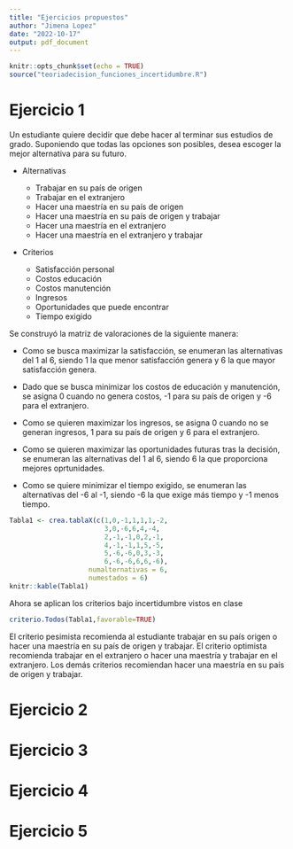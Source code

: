 ```yaml
---
title: "Ejercicios propuestos"
author: "Jimena Lopez"
date: "2022-10-17"
output: pdf_document
---
```


```r
knitr::opts_chunk$set(echo = TRUE)
source("teoriadecision_funciones_incertidumbre.R")
```

# Ejercicio 1

Un estudiante quiere decidir que debe hacer al terminar sus estudios de grado. Suponiendo que todas las opciones son posibles, desea escoger la mejor alternativa para su futuro.

* Alternativas

  - Trabajar en su país de origen
  - Trabajar en el extranjero
  - Hacer una maestría en su país de origen
  - Hacer una maestría en su país de origen y trabajar 
  - Hacer una maestría en el extranjero
  - Hacer una maestría en el extranjero y trabajar

* Criterios

  - Satisfacción personal
  - Costos educación
  - Costos manutención
  - Ingresos
  - Oportunidades que puede encontrar
  - Tiempo exigido
  
Se construyó la matriz de valoraciones de la siguiente manera:

* Como se busca maximizar la satisfacción, se enumeran las alternativas del 1 al 6, siendo 1 la que menor satisfacción genera y 6 la que mayor satisfacción genera.

* Dado que se busca minimizar los costos de educación y manutención, se asigna 0 cuando no genera costos, -1 para su país de origen y -6 para el extranjero.

* Como se quieren maximizar los ingresos, se asigna 0 cuando no se generan ingresos, 1 para su país de origen y 6 para el extranjero.

* Como se quieren maximizar las oportunidades futuras tras la decisión, se enumeran las alternativas del 1 al 6, siendo 6 la que proporciona mejores oprtunidades.

* Como se quiere minimizar el tiempo exigido, se enumeran las alternativas del -6 al -1, siendo -6 la que exige más tiempo y -1 menos tiempo.

```r
Tabla1 <- crea.tablaX(c(1,0,-1,1,1,1,-2,
                        3,0,-6,6,4,-4,
                        2,-1,-1,0,2,-1,
                        4,-1,-1,1,5,-5,
                        5,-6,-6,0,3,-3,
                        6,-6,-6,6,6,-6),
                    numalternativas = 6,
                    numestados = 6)
knitr::kable(Tabla1)
```

Ahora se aplican los criterios bajo incertidumbre vistos en clase

```r
criterio.Todos(Tabla1,favorable=TRUE)
```

El criterio pesimista recomienda al estudiante trabajar en su país origen o hacer una maestría en su país de origen y trabajar. El criterio optimista recomienda trabajar en el extranjero o hacer una maestría y trabajar en el extranjero. Los demás criterios recomiendan hacer una maestría en su país de origen y trabajar.

# Ejercicio 2

# Ejercicio 3

# Ejercicio 4

# Ejercicio 5

